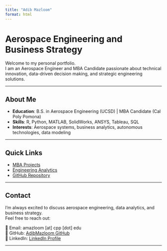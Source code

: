 ```yaml
---
title: "Adib Mazloom"
format: html
---
```


# Aerospace Engineering and Business Strategy

Welcome to my personal portfolio.  
I am an Aerospace Engineer and MBA Candidate passionate about technical innovation, data-driven decision making, and strategic engineering solutions.

---

## About Me

- **Education**: B.S. in Aerospace Engineering (UCSD) | MBA Candidate (Cal Poly Pomona)
- **Skills**: R, Python, MATLAB, SolidWorks, ANSYS, Tableau, SQL
- **Interests**: Aerospace systems, business analytics, autonomous technologies, data modeling

---

## Quick Links

- [MBA Projects](mba-projects.qmd)
- [Engineering Analytics](analytics.qmd)
- [GitHub Repository](https://github.com/AdibMazloom)

---

## Contact

I’m always excited to discuss aerospace engineering, data analytics, and business strategy.  
Feel free to reach out:

📧 Email: amazloom [at] cpp [dot] edu  
🔗 GitHub: [AdibMazloom GitHub](https://github.com/AdibMazloom)  
🔗 LinkedIn: [LinkedIn Profile](#) <!-- <-- Replace with your real LinkedIn link -->

---


